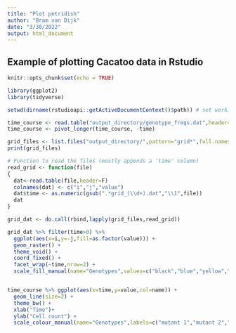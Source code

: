 ---
title: "Plot petridish"
author: "Bram van Dijk"
date: "3/30/2022"
output: html_document
---

## Example of plotting Cacatoo data in Rstudio

```{r setup, include=FALSE}
knitr::opts_chunk$set(echo = TRUE)

library(ggplot2)
library(tidyverse)

setwd(dirname(rstudioapi::getActiveDocumentContext()$path)) # set working directory to current file

time_course <- read.table("output_directory/genotype_freqs.dat",header=T)
time_course <- pivot_longer(time_course, -time)

grid_files <- list.files("output_directory/",pattern="grid*",full.names = T)
print(grid_files)

# Function to read the files (mostly appends a 'time' column)
read_grid <- function(file)
{
  dat<-read.table(file,header=F)
  colnames(dat) <- c("i","j","value")
  dat$time <- as.numeric(gsub(".*grid_(\\d+).dat","\\1",file))
  dat
}

grid_dat <- do.call(rbind,lapply(grid_files,read_grid))

```


```{r plotting}

grid_dat %>% filter(time>0) %>% 
  ggplot(aes(x=i,y=-j,fill=as.factor(value))) +
  geom_raster() +
  theme_void() +
  coord_fixed() +
  facet_wrap(~time,nrow=2) +
  scale_fill_manual(name="Genotypes",values=c("black","blue","yellow","green","purple","red"), labels=c("empty space","wildtype","mutant 1","mutant 2","mutant 3"))


time_course %>% ggplot(aes(x=time,y=value,col=name)) +
  geom_line(size=2) +
  theme_bw() +
  xlab("Time")+
  ylab("Cell count") +
  scale_colour_manual(name="Genotypes",labels=c("mutant 1","mutant 2","mutant 3","mutant 4","wildtype"), values=c("yellow","green","purple","red","blue"))
```


